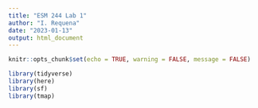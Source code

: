 ```yaml
---
title: "ESM 244 Lab 1"
author: "I. Requena"
date: "2023-01-13"
output: html_document
---
```


```r
knitr::opts_chunk$set(echo = TRUE, warning = FALSE, message = FALSE)

library(tidyverse)
library(here)
library(sf)
library(tmap)

```

